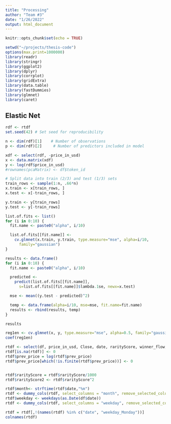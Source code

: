 ```yaml
---
title: "Processing"
author: "Team #3"
date: "1/26/2022"
output: html_document
---
```


```r
knitr::opts_chunk$set(echo = TRUE)
```

```r
setwd("~/projects/thesis-code")
options(max.print=1000000)
library(readr)
library(stringr)
library(ggplot2)
library(dplyr)
library(corrplot)
library(gridExtra)
library(data.table)
library(fastDummies)
library(glmnet)
library(caret)
```

## Elastic Net

```r
rdf <- rtdf
set.seed(42) # Set seed for reproducibility

n <- dim(rdf)[1]    # Number of observations
p <- dim(rdf)[2]     # Number of predictors included in model

xdf <- select(rdf, -price_in_usd)
x <- data.matrix(xdf)
y <- log(rdf$price_in_usd)
#rownames(pcaMatrix) <- df$token_id

# Split data into train (2/3) and test (1/3) sets
train_rows <- sample(1:n, .66*n)
x.train <- x[train_rows, ]
x.test <- x[-train_rows, ]

y.train <- y[train_rows]
y.test <- y[-train_rows]

list.of.fits <- list()
for (i in 0:10) {
  fit.name <- paste0("alpha", i/10)

  list.of.fits[[fit.name]] <-
    cv.glmnet(x.train, y.train, type.measure="mse", alpha=i/10,
      family="gaussian")
}

results <- data.frame()
for (i in 0:10) {
  fit.name <- paste0("alpha", i/10)

  predicted <-
    predict(list.of.fits[[fit.name]],
      s=list.of.fits[[fit.name]]$lambda.1se, newx=x.test)

  mse <- mean((y.test - predicted)^2)

  temp <- data.frame(alpha=i/10, mse=mse, fit.name=fit.name)
  results <- rbind(results, temp)
}

results
```

```r
reg1en <- cv.glmnet(x, y, type.measure="mse", alpha=0.5, family="gaussian")
coef(reg1en)
```

```r
rtdf <- select(df, price_in_usd, Close, date, rarityScore, winner_flow, winner_total_sold, winner_total_bought, prev_price, cur_increased, time_from_prev, whitelisted, whitelisted_count)
rtdf[is.na(rtdf)] <- 0
rtdf$prev_price = log(rtdf$prev_price)
rtdf$prev_price[which(!is.finite(rtdf$prev_price))] <- 0


rtdf$rarityScore = rtdf$rarityScore/1000
rtdf$rarityScore2 <- rtdf$rarityScore^2

rtdf$month<- strftime(rtdf$date,"%m")
rtdf <- dummy_cols(rtdf, select_columns = "month", remove_selected_columns=TRUE, remove_first_dummy=TRUE)
rtdf$weekday <- weekdays(as.Date(df$date))
rtdf <- dummy_cols(rtdf, select_columns = "weekday", remove_selected_columns=TRUE, remove_first_dummy=FALSE)

rtdf = rtdf[,!(names(rtdf) %in% c("date", "weekday_Monday"))]
colnames(rtdf)
```
